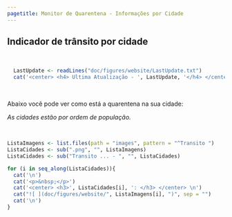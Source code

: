 ```yaml
---
pagetitle: Monitor de Quarentena - Informações por Cidade
---
```


<link rel="stylesheet" href="styles.css" type="text/css">

## Indicador de trânsito por cidade

<p>&nbsp;</p>

```r
  LastUpdate <- readLines("doc/figures/website/LastUpdate.txt")
  cat('<center> <h4> Ultima Atualização - ', LastUpdate, '</h4> </center> \n')
```


<p>&nbsp;</p>

Abaixo você pode ver como está a quarentena na sua cidade:

*As cidades estão por ordem de população.*

<p>&nbsp;</p>

```r

ListaImagens <- list.files(path = "images", pattern = "^Transito ")
ListaCidades <- sub(".png", "", ListaImagens)
ListaCidades <- sub("Transito ... - ", "", ListaCidades)

for (i in seq_along(ListaCidades)){
  cat('\n')  
  cat('<p>&nbsp;</p>') 
  cat('<center> <h3>', ListaCidades[i], ': </h3> </center> \n') 
  cat("![ ](doc/figures/website/", ListaImagens[i], ")", sep = "")
  cat('\n') 
}
```
